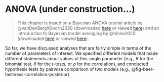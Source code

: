 # ANOVA (under construction...)

>This chapter is based on a Bayesian ANOVA tutorial article by @vanDenBerghDoorn2020 (downloaded [here](https://psyarxiv.com/spreb/download?format=pdf) or viewed [here](https://www.cairn.info/revue-l-annee-psychologique-2020-1-page-73.htm)) and an introduction to Bayesian model averaging by @hinne2020 (downloaded [here](https://psyarxiv.com/wgb64/download) or viewed [here](https://journals.sagepub.com/doi/full/10.1177/2515245919898657)).

So far, we have discussed analyses that are fairly simple in terms of the number of parameters of interest. We specified different models that made different statements about values of this single parameter (e.g., $\theta$ for the binomial test, $\delta$ for the $t$-tests, or $\rho$ for the correlation), and conducted hypothesis tests by pairwise comparison of two models (e.g., @fig-beer-tastiness-correlation-posterior)
